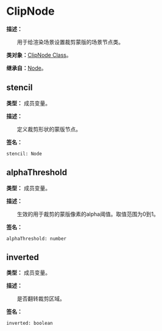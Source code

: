 # ClipNode

**描述：**

&emsp;&emsp;用于给渲染场景设置裁剪蒙版的场景节点类。

**类对象：**[ClipNode Class](/docs/api/Class%20Object/ClipNode)。

**继承自：**[Node](/docs/api/Class/Node)。

## stencil

**类型：** 成员变量。

**描述：**

&emsp;&emsp;定义裁剪形状的蒙版节点。

**签名：**
```tl
stencil: Node
```

## alphaThreshold

**类型：** 成员变量。

**描述：**

&emsp;&emsp;生效的用于裁剪的蒙版像素的alpha阈值。取值范围为0到1。

**签名：**
```tl
alphaThreshold: number
```

## inverted

**类型：** 成员变量。

**描述：**

&emsp;&emsp;是否翻转裁剪区域。

**签名：**
```tl
inverted: boolean
```